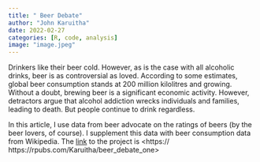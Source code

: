 ```yaml
---
title: " Beer Debate"
author: "John Karuitha"
date: 2022-02-27
categories: [R, code, analysis]
image: "image.jpeg"
---
```


Drinkers like their beer cold. However, as is the case with all alcoholic drinks, beer is as controversial as loved. According to some estimates, global beer consumption stands at 200 million kilolitres and growing. Without a doubt, brewing beer is a significant economic activity. However, detractors argue that alcohol addiction wrecks individuals and families, leading to death. But people continue to drink regardless.

In this article, I use data from beer advocate on the ratings of beers (by the beer lovers, of course). I supplement this data with beer consumption data from Wikipedia.
 The [link](https://rpubs.com/Karuitha/beer_debate_one) to the project is <https:// https://rpubs.com/Karuitha/beer_debate_one>
